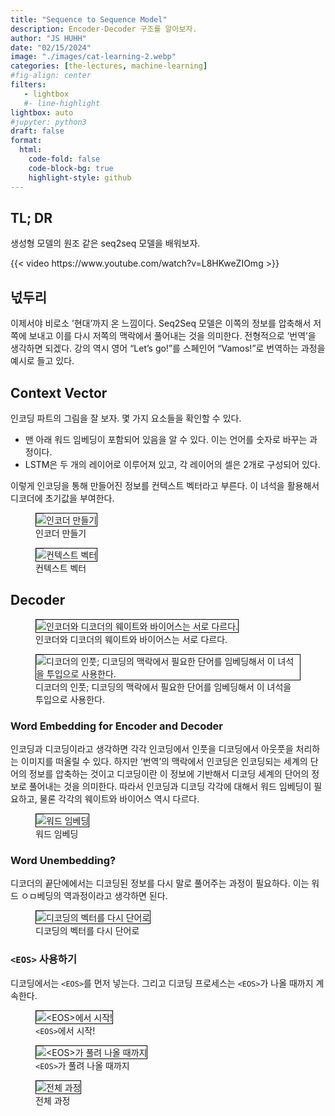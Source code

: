 ```yaml
---
title: "Sequence to Sequence Model" 
description: Encoder-Decoder 구조를 알아보자.
author: "JS HUHH"
date: "02/15/2024"
image: "./images/cat-learning-2.webp"
categories: [the-lectures, machine-learning]
#fig-align: center
filters:
   - lightbox
   #- line-highlight
lightbox: auto
#jupyter: python3
draft: false
format:
  html:
    code-fold: false
    code-block-bg: true
    highlight-style: github
---
```


## TL; DR
생성형 모델의 원조 같은 seq2seq 모델을 배워보자. 

{{< video https://www.youtube.com/watch?v=L8HKweZIOmg >}}

## 넋두리 

이제서야 비로소 '현대'까지 온 느낌이다. Seq2Seq 모델은 이쪽의 정보를 압축해서 저쪽에 보내고 이를 다시 저쪽의 맥락에서 풀어내는 것을 의미한다. 전형적으로 '번역'을 생각하면 되겠다. 강의 역시 영어 "Let's go!"를 스페인어 "Vamos!"로 번역하는 과정을 예시로 들고 있다. 

## Context Vector

인코딩 파트의 그림을 잘 보자. 몇 가지 요소들을 확인할 수 있다. 

- 맨 아래 워드 임베딩이 포함되어 있음을 알 수 있다. 이는 언어를 숫자로 바꾸는 과정이다. 
- LSTM은 두 개의 레이어로 이루어져 있고, 각 레이어의 셀은 2개로 구성되어 있다. 

이렇게 인코딩을 통해 만들어진 정보를 컨텍스트 벡터라고 부른다. 이 녀석을 활용해서 디코더에 초기값을 부여한다.

::: {layout="[[5, -1, 5]]" layout-valign="bottom"}
![인코더 만들기](./images/seq2seq/01.png){ style="border: 1px solid #000;" }

![컨텍스트 벡터](./images/seq2seq/02.png){ style="border: 1px solid #000;" }
:::

## Decoder 

::: {layout="[[5, -1, 5]]" layout-valign="bottom"}
![인코더와 디코더의 웨이트와 바이어스는 서로 다르다.](./images/seq2seq/03.png){ style="border: 1px solid #000;" }

![디코더의 인풋; 디코딩의 맥락에서 필요한 단어를 임베딩해서 이 녀석을 투입으로 사용한다.](./images/seq2seq/04.png){ style="border: 1px solid #000;" }
:::

### Word Embedding for Encoder and Decoder

인코딩과 디코딩이라고 생각하면 각각 인코딩에서 인풋을 디코딩에서 아웃풋을 처리하는 이미지를 떠올릴 수 있다. 하지만 '번역'의 맥락에서 인코딩은 인코딩되는 세계의 단어의 정보를 압축하는 것이고 디코딩이란 이 정보에 기반해서 디코딩 세계의 단어의 정보로 풀어내는 것을 의미한다. 따라서 인코딩과 디코딩 각각에 대해서 워드 임베딩이 필요하고, 물론 각각의 웨이트와 바이어스 역시 다르다. 

::: {layout="[[-1, 5, -1]]" layout-valign="bottom"}
![워드 임베딩](./images/seq2seq/05.png){ style="border: 1px solid #000;" }
:::

### Word Unembedding? 

디코더의 끝단에에서는 디코딩된 정보를 다시 말로 풀어주는 과정이 필요하다. 이는 워드 ㅇㅁ베딩의 역과정이라고 생각하면 된다. 

::: {layout="[[-1, 5, -1]]" layout-valign="bottom"}
![디코딩의 벡터를 다시 단어로](./images/seq2seq/06.png){ style="border: 1px solid #000;" }
:::


### `<EOS>` 사용하기

디코딩에서는 `<EOS>`를 먼저 넣는다. 그리고 디코딩 프로세스는 `<EOS>`가 나올 때까지 계속한다. 

::: {layout="[[5, -1, 5, -1, 5]]" layout-valign="bottom"}
![`<EOS>`에서 시작!](./images/seq2seq/07.png){ style="border: 1px solid #000;" }

![`<EOS>`가 풀려 나올 때까지](./images/seq2seq/08.png){ style="border: 1px solid #000;" }

![전체 과정](./images/seq2seq/09.png){ style="border: 1px solid #000;" }
:::

